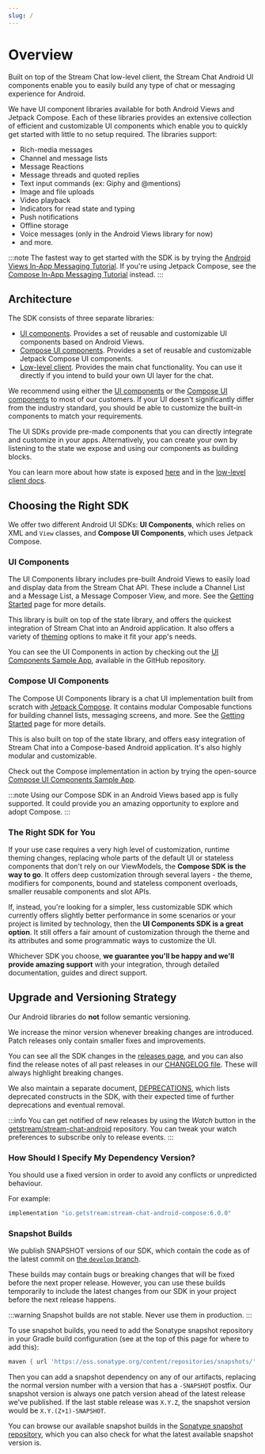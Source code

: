 ```yaml
---
slug: /
---
```


# Overview

Built on top of the Stream Chat low-level client, the Stream Chat Android UI components enable you to easily build any type of chat or messaging experience for Android.

We have UI component libraries available for both Android Views and Jetpack Compose. Each of these libraries provides an extensive collection of efficient and customizable UI components which enable you to quickly get started with little to no setup required. The libraries support:

<!-- TODO validate list below. It's a copy from iOS, should we add/remove something? -->
- Rich-media messages
- Channel and message lists
- Message Reactions
- Message threads and quoted replies
- Text input commands (ex: Giphy and @mentions)
- Image and file uploads
- Video playback
- Indicators for read state and typing
- Push notifications
- Offline storage
- Voice messages (only in the Android Views library for now)
- and more.

:::note
The fastest way to get started with the SDK is by trying the [Android Views In-App Messaging Tutorial](https://getstream.io/tutorials/android-chat/). If you're using Jetpack Compose, see the [Compose In-App Messaging Tutorial](https://getstream.io/chat/compose/tutorial/) instead.
:::

## Architecture

The SDK consists of three separate libraries:
<!-- TODO Should we list Compose components first? -->
- [UI components](../02-ui-components/01-getting-started.mdx). Provides a set of reusable and customizable UI components based on Android Views.
- [Compose UI components](../03-compose/01-overview.mdx). Provides a set of reusable and customizable Jetpack Compose UI components.
- [Low-level client](https://getstream.io/chat/docs/android/?language=kotlin). Provides the main chat functionality. You can use it directly if you intend to build your own UI layer for the chat.

We recommend using either the [UI components](../02-ui-components/01-getting-started.mdx) or the [Compose UI components](../03-compose/01-overview.mdx) to most of our customers. If your UI doesn't significantly differ from the industry standard, you should be able to customize the built-in components to match your requirements.

The UI SDKs provide pre-made components that you can directly integrate and customize in your apps. Alternatively, you can create your own by listening to the state we expose and using our components as building blocks.

You can learn more about how state is exposed [here](../09-client/06-guides/04-state-plugin.mdx) and in the [low-level client docs](https://getstream.io/chat/docs/android/?language=kotlin).

<!-- TODO check all links on this page, especially state link above (Liviu) -->

## Choosing the Right SDK

We offer two different Android UI SDKs: **UI Components**, which relies on XML and `View` classes, and **Compose UI Components**, which uses Jetpack Compose.

### UI Components

The UI Components library includes pre-built Android Views to easily load and display data from the Stream Chat API. These include a Channel List and a Message List, a Message Composer View, and more. See the [Getting Started](../02-ui-components/01-getting-started.mdx) page for more details.

This library is built on top of the state library, and offers the quickest integration of Stream Chat into an Android application. It also offers a variety of [theming](../02-ui-components/02-theming.mdx) options to make it fit your app's needs.

You can see the UI Components in action by checking out the [UI Components Sample App](https://github.com/GetStream/stream-chat-android/tree/main/stream-chat-android-ui-components-sample), available in the GitHub repository.

### Compose UI Components

The Compose UI Components library is a chat UI implementation built from scratch with [Jetpack Compose](https://developer.android.com/jetpack/compose). It contains modular Composable functions for building channel lists, messaging screens, and more. See the [Getting Started](../03-compose/01-overview.mdx) page for more details.

This is also built on top of the state library, and offers easy integration of Stream Chat into a Compose-based Android application. It's also highly modular and customizable.

Check out the Compose implementation in action by trying the open-source [Compose UI Components Sample App](https://github.com/GetStream/stream-chat-android/tree/main/stream-chat-android-compose-sample).

:::note
Using our Compose SDK in an Android Views based app is fully supported. It could provide you an amazing opportunity to explore and adopt Compose.
:::

### The Right SDK for You

If your use case requires a very high level of customization, runtime theming changes, replacing whole parts of the default UI or stateless components that don't rely on our ViewModels,
the **Compose SDK is the way to go**. It offers deep customization through several layers - the theme, modifiers for components, bound and stateless component overloads, smaller reusable components and slot APIs.

If, instead, you're looking for a simpler, less customizable SDK which currently offers slightly better performance in some scenarios or your project is limited by technology, then
the **UI Components SDK is a great option**. It still offers a fair amount of customization through the theme and its attributes and some programmatic ways to customize the UI.

Whichever SDK you choose, **we guarantee you'll be happy and we'll provide amazing support** with your integration, through detailed documentation, guides and direct support.

## Upgrade and Versioning Strategy

Our Android libraries do **not** follow semantic versioning. <!-- TODO Is this accurate? -->

We increase the minor version whenever breaking changes are introduced. Patch releases only contain smaller fixes and improvements. <!-- TODO Is this correct? -->

You can see all the SDK changes in the [releases page](https://github.com/GetStream/stream-chat-android/releases), and you can also find the release notes of all past releases in our [CHANGELOG file](https://github.com/GetStream/stream-chat-android/blob/main/CHANGELOG.md). These will always highlight breaking changes.

We also maintain a separate document, [DEPRECATIONS](https://github.com/GetStream/stream-chat-android/blob/main/DEPRECATIONS.md), which lists deprecated constructs in the SDK, with their expected time of further deprecations and eventual removal.

:::info
You can get notified of new releases by using the _Watch_ button in the [getstream/stream-chat-android](https://github.com/GetStream/stream-chat-android) repository. You can tweak your watch preferences to subscribe only to release events.
:::

### How Should I Specify My Dependency Version?

You should use a fixed version in order to avoid any conflicts or unpredicted behaviour.

For example:

```groovy
implementation "io.getstream:stream-chat-android-compose:6.0.0"
```

### Snapshot Builds

We publish SNAPSHOT versions of our SDK, which contain the code as of the latest commit on [the `develop` branch](https://github.com/GetStream/stream-chat-android/tree/develop).

These builds may contain bugs or breaking changes that will be fixed before the next proper release. However, you can use these builds temporarily to include the latest changes from our SDK in your project before the next release happens.

:::warning
Snapshot builds are not stable. Never use them in production.
:::

To use snapshot builds, you need to add the Sonatype snapshot repository in your Gradle build configuration (see at the top of this page for where to add this):

```groovy
maven { url 'https://oss.sonatype.org/content/repositories/snapshots/' }
```

Then you can add a snapshot dependency on any of our artifacts, replacing the normal version number with a version that has a `-SNAPSHOT` postfix.
Our snapshot version is always one patch version ahead of the latest release we've published. If the last stable release was `X.Y.Z`, the snapshot version would be `X.Y.(Z+1)-SNAPSHOT`.

You can browse our available snapshot builds in the [Sonatype snapshot repository](https://oss.sonatype.org/content/repositories/snapshots/io/getstream/), which you can also check for what the latest available snapshot version is.
